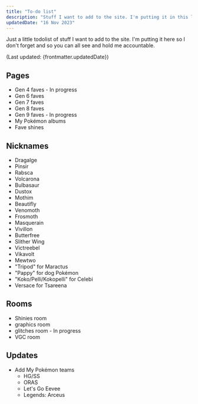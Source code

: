 ```yaml
---
title: "To-do list"
description: "Stuff I want to add to the site. I'm putting it in this list so I don't forget."
updatedDate: "16 Nov 2023"
---
```


Just a little todolist of stuff I want to add to the site. I'm putting it here so I don't forget and so you can all see and hold me accountable.

(Last updated: {frontmatter.updatedDate})

## Pages

* Gen 4 faves - In progress
* Gen 6 faves
* Gen 7 faves
* Gen 8 faves
* Gen 9 faves - In progress
* My Pokémon albums
* Fave shines

## Nicknames

* Dragalge
* Pinsir
* Rabsca
* Volcarona
* Bulbasaur
* Dustox
* Mothim
* Beautifly
* Venomoth
* Frosmoth
* Masquerain
* Vivillon
* Butterfree
* Slither Wing
* Victreebel
* Vikavolt
* Mewtwo
* "Tripod" for Maractus
* "Pappy" for dog Pokémon
* "Koko/Pelli/Kokopelli" for Celebi
* Versace for Tsareena

## Rooms

* Shinies room
* graphics room
* glitches room - In progress
* VGC room

## Updates

* Add My Pokémon teams
	* HG/SS
	* ORAS
	* Let's Go Eevee
	* Legends: Arceus